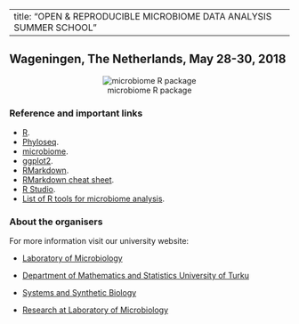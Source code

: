 
---
title: "OPEN & REPRODUCIBLE MICROBIOME DATA ANALYSIS SUMMER SCHOOL" 
---


## Wageningen, The Netherlands, May 28-30, 2018     
  
  
  
<center>![ microbiome R package](../images/microbiomeR_Stickerreseize.png)</center>  



### Reference and important links  
  

* [R](https://www.r-project.org/).  
* [Phyloseq](http://journals.plos.org/plosone/article?id=10.1371/journal.pone.0061217).    
* [microbiome](http://microbiome.github.io/microbiome/).   
* [ggplot2](http://ggplot2.org/).  
* [RMarkdown](https://rmarkdown.rstudio.com/).  
* [RMarkdown cheat sheet](https://www.rstudio.com/wp-content/uploads/2015/02/rmarkdown-cheatsheet.pdf).  
* [R Studio](https://www.rstudio.com/).     
* [List of R tools for microbiome analysis](https://github.com/microsud/Tools-Microbiome-Anlaysis).  



### About the organisers    

For more information visit our university website:  

* [Laboratory of Microbiology](https://www.wur.nl/en/Expertise-Services/Chair-groups/Agrotechnology-and-Food-Sciences/Laboratory-of-Microbiology.htm)  

* [Department of Mathematics and Statistics University of Turku](https://www.utu.fi/en/units/sci/units/math/Pages/home.aspx)  

* [Systems and Synthetic Biology](https://www.wur.nl/en/Expertise-Services/Chair-groups/Agrotechnology-and-Food-Sciences/Laboratory-of-Systems-and-Synthetic-Biology.htm)   

* [Research at Laboratory of Microbiology](https://www.wur.nl/en/Expertise-Services/Chair-groups/Agrotechnology-and-Food-Sciences/Laboratory-of-Microbiology/Research.htm)   
















